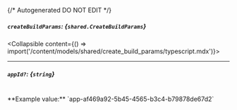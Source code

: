 {/* Autogenerated DO NOT EDIT  */}

##### `createBuildParams`: *{`shared.CreateBuildParams`}*
<Collapsible content={() => import('/content/models/shared/create_build_params/typescript.mdx')}>
</Collapsible>

---
##### `appId?`: *{`string`}*
<br/>
**Example value:** `app-af469a92-5b45-4565-b3c4-b79878de67d2`

